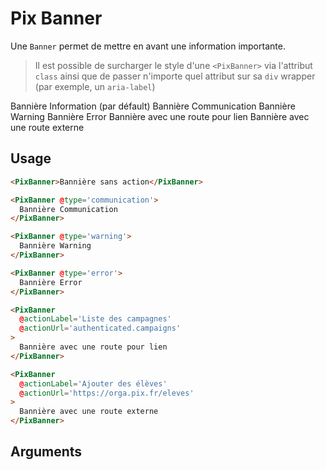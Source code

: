 
<Meta
  title='Notification/Banner'
  component='PixBanner'
  decorators={[centered]}
  argTypes={stories.argsTypes}
/>

# Pix Banner

Une `Banner` permet de mettre en avant une information importante.

> Il est possible de surcharger le style d'une `<PixBanner>` via l'attribut `class` ainsi que de passer n'importe quel attribut sur sa `div` wrapper (par exemple, un `aria-label`)

<Canvas isColumn>
  Bannière Information (par défault)
  <Story name="Default Banner" story={stories.defaultBanner} height="100px" />
  Bannière Communication
  <Story name="Banner with a message" story={stories.communicationBanner} height="100px" />
  Bannière Warning
  <Story name="Banner with a warning message" story={stories.warningBanner} height="100px" />
  Bannière Error
  <Story name="Banner with a error message" story={stories.errorBanner} height="100px" />
  Bannière avec une route pour lien
  <Story name="Banner with internal link" story={stories.bannerWithInternalLink} height="100px" />
  Bannière avec une route externe
  <Story name="Banner with external link" story={stories.bannerWithExternalLink} height="100px" />
</Canvas>

## Usage

```html
<PixBanner>Bannière sans action</PixBanner>

<PixBanner @type='communication'>
  Bannière Communication
</PixBanner>

<PixBanner @type='warning'>
  Bannière Warning
</PixBanner>

<PixBanner @type='error'>
  Bannière Error
</PixBanner>

<PixBanner
  @actionLabel='Liste des campagnes'
  @actionUrl='authenticated.campaigns'
>
  Bannière avec une route pour lien
</PixBanner>

<PixBanner
  @actionLabel='Ajouter des élèves'
  @actionUrl='https://orga.pix.fr/eleves'
>
  Bannière avec une route externe
</PixBanner>

```

## Arguments

<ArgsTable story="Banner with internal link" />
